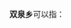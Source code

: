 '''双泉乡'''可以指：
{{PRC admin/disambig|50/02/42/223/000|51/19/21/204/000|62/11/22/204/000}}
{{disambig|cat=三字中国乡名消歧义}}